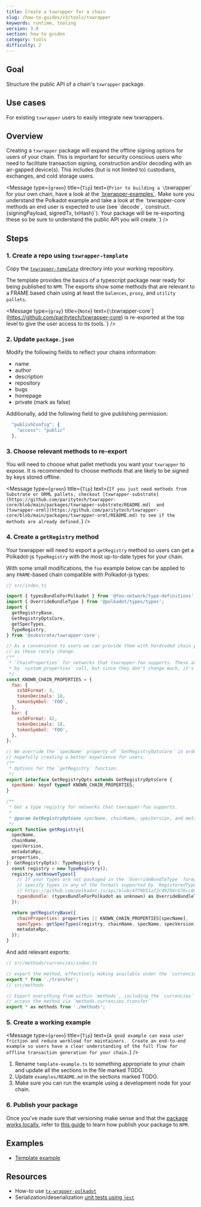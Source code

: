 ```yaml
---
title: Create a txwrapper for a chain
slug: /how-to-guides/v3/tools/txwrapper
keywords: runtime, tooling
version: 3.0 
section: how to guides
category: tools
difficulty: 2
---
```


## Goal

Structure the public API of a chain's `txwrapper` package.

## Use cases

For existing `txwrapper` users to easily integrate new txwrappers.

## Overview

Creating a `txwrapper` package will expand the offline signing options for users of your chain. This is important for security 
conscious users who need to facilitate transaction signing, construction and/or decoding with an air-gapped device(s). This includes
(but is not limited to) custodians, exchanges, and cold storage users.

<Message
  type={`green`}
  title={`Tip`}
  text={`Prior to building a \`txwrapper\` for your own chain, have a look at the [\`txwrapper-examples\`](https://github.com/paritytech/txwrapper-core/blob/main/packages/txwrapper-examples/README.md). 
  Make sure you understand the Polkadot example and take a look at the \`txwrapper-core\` methods an end user is expected to use (see \`decode\`, \`construct.{signingPayload, signedTx, txHash}\`). 
  Your package will be re-exporting these so be sure to understand the public API you will create.`}
/> 

## Steps

### 1. Create a repo using `txwrapper-template`

Copy the [`txwrapper-template`][txwrapper-template-gh] directory into your working repository.

The template provides the basics of a typescript package near ready for being published to `NPM`. The exports show some methods
that are relevant to a FRAME based chain using at least the `balances`, `proxy`, and `utility pallets`.

<Message
  type={`gray`}
  title={`Note`}
  text={`\`txwrapper-core\`](https://github.com/paritytech/txwrapper-core) is re-exported at the top level to give the user access to its tools.`}
/>

### 2. Update `package.json`


Modify the following fields to reflect your chains information: 

- name
- author 
- description 
- repository 
- bugs 
- homepage
- private (mark as false) 

Additionally, add the following field to give publishing permission:

```js
  "publishConfig": {
    "access": "public"
  },
```

### 3. Choose relevant methods to re-export

You will need to choose what pallet methods you want your `txwrapper` to expose. It is recommended to choose methods that are likely to be
signed by keys stored offline. 

<Message
  type={`green`}
  title={`Tip`}
  text={`If you just need methods from Substrate or ORML pallets, checkout [txwrapper-substrate](https://github.com/paritytech/txwrapper-core/blob/main/packages/txwrapper-substrate/README.md) 
  and [txwrapper-orml](https://github.com/paritytech/txwrapper-core/blob/main/packages/txwrapper-orml/README.md) to see if the methods are already defined.`}
/>

### 4. Create a `getRegistry` method

 Your txwrapper will need to export a `getRegistry` method so users can get a Polkadot-js `TypeRegistry` with the most up-to-date types for your chain.

With some small modifications, the `foo` example below can be applied to any `FRAME`-based chain compatible with Polkadot-js types:

```js
// src/index.ts

import { typesBundleForPolkadot } from '@foo-network/type-definitions';
import { OverrideBundleType } from '@polkadot/types/types';
import {
  getRegistryBase,
  GetRegistryOptsCore,
  getSpecTypes,
  TypeRegistry,
} from '@substrate/txwrapper-core';

// As a convenience to users we can provide them with hardcoded chain properties
// as these rarely change.
/**
 * `ChainProperties` for networks that txwrapper-foo supports. These are normally returned
 * by `system_properties` call, but since they don't change much, it's pretty safe to hardcode them.
 */
const KNOWN_CHAIN_PROPERTIES = {
  foo: {
    ss58Format: 3,
    tokenDecimals: 18,
    tokenSymbol: 'FOO',
  },
  bar: {
    ss58Format: 42,
    tokenDecimals: 18,
    tokenSymbol: 'FOO',
  },
};

// We override the `specName` property of `GetRegistryOptsCore` in order to get narrower type specificity,
// hopefully creating a better experience for users.
/**
 * Options for the `getRegistry` function.
 */
export interface GetRegistryOpts extends GetRegistryOptsCore {
  specName: keyof typeof KNOWN_CHAIN_PROPERTIES;
}

/**
 * Get a type registry for networks that txwrapper-foo supports.
 *
 * @param GetRegistryOptions specName, chainName, specVersion, and metadataRpc of the current runtime
 */
export function getRegistry({
  specName,
  chainName,
  specVersion,
  metadataRpc,
  properties,
}: GetRegistryOpts): TypeRegistry {
  const registry = new TypeRegistry();
  registry.setKnownTypes({
    // If your types are not packaged in the `OverrideBundleType` format, you can
    // specify types in any of the formats supported by `RegisteredTypes`:
    // https://github.com/polkadot-js/api/blob/4ff9b51af2c49294c676cc80abc6476565c70b11/packages/types/src/types/registry.ts#L59
    typesBundle: (typesBundleForPolkadot as unknown) as OverrideBundleType,
  });

  return getRegistryBase({
    chainProperties: properties || KNOWN_CHAIN_PROPERTIES[specName],
    specTypes: getSpecTypes(registry, chainName, specName, specVersion),
    metadataRpc,
  });
}
```

And add relevant exports:

```js
// src/methods/currencies/index.ts

// export the method, effectively making available under the `currencies` namespace
export * from './transfer';
// src/methods

// Export everything from within `methods`, including the `currencies` namespace, making it so we can
// access the method via `methods.currencies.transfer`
export * as methods from './methods';
```

### 5. Create a working example 

<Message
  type={`green`}
  title={`Tip`}
  text={`A good example can ease user friction and reduce workload for maintainers. 
  Create an end-to-end example so users have a clear understanding of the full flow for 
  offline transaction generation for your chain.`}
/>

1. Rename `template-example.ts` to something appropriate to your chain and update all the sections in the file marked TODO. 
2. Update `examples/README.md` in the sections marked TODO.
3. Make sure you can run the example using a development node for your chain.

### 6. Publish your package

Once you've made sure that versioning make sense and that the [package works locally][npm-pack], 
refer to [this guide][npm-publish] to learn how publish your package to `NPM`.

## Examples

- [Template example](https://github.com/paritytech/txwrapper-core/blob/main/packages/txwrapper-template/examples/template-example.ts)

## Resources

- How-to use [`tx-wrapper-polkadot`][txwrapper-examples-gh]
- Serialization/deserialization [unit tests using `jest`](https://github.com/paritytech/txwrapper-core/blob/main/packages/txwrapper-orml/src/methods/currencies/transfer.spec.ts)

[txwrapper-examples-gh]: https://github.com/paritytech/txwrapper-core/blob/main/packages/txwrapper-examples/README.md 
[txwrapper-template-gh]: https://github.com/paritytech/txwrapper-core/blob/main/packages/txwrapper-template
[txwrapper-substrate-gh]: https://github.com/paritytech/txwrapper-core/blob/main/packages/txwrapper-substrate/README.md
[npm-publish]: https://docs.npmjs.com/cli/v6/commands/npm-publish
[npm-pack]: https://docs.npmjs.com/cli/v6/commands/npm-pack